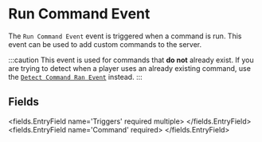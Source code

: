 
# Run Command Event 

The `Run Command Event` event is triggered when a command is run. This event can be used to add custom commands to the server.

:::caution
This event is used for commands that **do not** already exist. If you are trying to detect when a player uses an already existing command, use the [`Detect Command Ran Event`](on_detect_command_ran) instead.
:::


## Fields

<fields.EntryField name='Triggers' required multiple>
</fields.EntryField>
<fields.EntryField name='Command' required>
</fields.EntryField>
